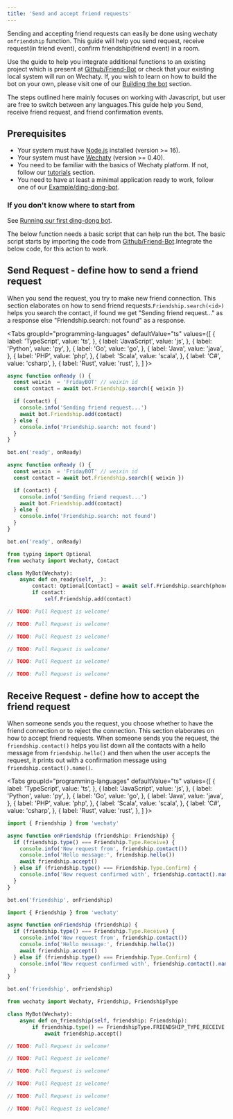 ```yaml
---
title: 'Send and accept friend requests'
---
```



Sending and accepting friend requests can easily be done using wechaty `onfriendship` function. This guide will help you send request, receive request(in friend event), confirm friendship(friend event) in a room.

Use the guide to help you integrate additional functions to an existing project which is present at [Github/Friend-Bot](https://github.com/wechaty/wechaty-getting-started/blob/main/examples/advanced/friend-bot.js) or check that your existing local system will run on Wechaty. If, you wish to learn on how to build the bot on your own, please visit one of our [Building the bot](https://wechaty.js.org/docs/getting-started/running-locally) section.

The steps outlined here mainly focuses on working with Javascript, but user are free to switch between any languages.This guide help you Send, receive friend request, and friend confirmation events.

## Prerequisites

* Your system must have [Node.js](https://nodejs.org/en/download/package-manager/) installed (version >= 16).
* Your system must have [Wechaty](https://github.com/wechaty/wechaty) (version >= 0.40).
* You need to be familiar with the basics of Wechaty platform. If not, follow our [tutorials](https://wechaty.js.org/docs/tutorials/) section.
* You need to have at least a minimal application ready to work, follow one of our [Example/ding-dong-bot](https://github.com/wechaty/getting-started/blob/main/examples/ding-dong-bot.js).

### If you don't know where to start from

See [Running our first ding-dong bot](https://wechaty.js.org/docs/getting-started/quick-start/#run-ding-dong-bot).

The below function needs a basic script that can help run the bot. The basic script starts by importing the code from [Github/Friend-Bot](https://github.com/wechaty/wechaty-getting-started/blob/main/examples/advanced/friend-bot.js).Integrate the below code, for this action to work.

## Send Request - define how to send a friend request

When you send the request, you try to make new friend connection. This section elaborates on how to send friend requests.`Friendship.search(<id>)` helps you search the contact, if found we get "Sending friend request..." as a response else "Friendship.search: not found" as a response.

<Tabs
  groupId="programming-languages"
  defaultValue="ts"
  values={[
    { label: 'TypeScript',  value: 'ts', },
    { label: 'JavaScript',  value: 'js', },
    { label: 'Python',      value: 'py', },
    { label: 'Go',          value: 'go', },
    { label: 'Java',        value: 'java', },
    { label: 'PHP',         value: 'php', },
    { label: 'Scala',       value: 'scala', },
    { label: 'C#',          value: 'csharp', },
    { label: 'Rust',        value: 'rust', },
  ]
}>

<TabItem value="ts">

```ts
async function onReady () {
  const weixin  = 'FridayBOT' // weixin id
  const contact = await bot.Friendship.search({ weixin })

  if (contact) {
    console.info('Sending friend request...')
    await bot.Friendship.add(contact)
  } else {
    console.info('Friendship.search: not found')
  }
}

bot.on('ready', onReady)
```

</TabItem>
<TabItem value="js">

```js
async function onReady () {
  const weixin  = 'FridayBOT' // weixin id
  const contact = await bot.Friendship.search({ weixin })

  if (contact) {
    console.info('Sending friend request...')
    await bot.Friendship.add(contact)
  } else {
    console.info('Friendship.search: not found')
  }
}

bot.on('ready', onReady)
```

</TabItem>
<TabItem value="py">

```py
from typing import Optional
from wechaty import Wechaty, Contact

class MyBot(Wechaty):
    async def on_ready(self, _):
        contact: Optional[Contact] = await self.Friendship.search(phone='phone-of-someone')
        if contact:
            self.Friendship.add(contact)
```

</TabItem>
<TabItem value="go">

```go
// TODO: Pull Request is welcome!
```

</TabItem>
<TabItem value="java">

```java
// TODO: Pull Request is welcome!
```

</TabItem>
<TabItem value="php">

```php
// TODO: Pull Request is welcome!
```

</TabItem>
<TabItem value="scala">

```scala
// TODO: Pull Request is welcome!
```

</TabItem>
<TabItem value="csharp">

```csharp
// TODO: Pull Request is welcome!
```

</TabItem>
<TabItem value="rust">

```rust
// TODO: Pull Request is welcome!
```

</TabItem>
</Tabs>

## Receive Request - define how to accept the friend request

When someone sends you the request, you choose whether to have the friend connection or to reject the connection. This section elaborates on how to accept friend requests. When someone sends you the request, the `friendship.contact()` helps you list down all the contacts with a hello message from `friendship.hello()` and then when the user accepts the request, it prints out with a confirmation message using `friendship.contact().name()`.

<Tabs
  groupId="programming-languages"
  defaultValue="ts"
  values={[
    { label: 'TypeScript',  value: 'ts', },
    { label: 'JavaScript',  value: 'js', },
    { label: 'Python',      value: 'py', },
    { label: 'Go',          value: 'go', },
    { label: 'Java',        value: 'java', },
    { label: 'PHP',         value: 'php', },
    { label: 'Scala',       value: 'scala', },
    { label: 'C#',          value: 'csharp', },
    { label: 'Rust',        value: 'rust', },
  ]
}>

<TabItem value="ts">

```ts
import { Friendship } from 'wechaty'

async function onFriendship (friendship: Friendship) {
  if (friendship.type() === Friendship.Type.Receive) {
    console.info('New request from', friendship.contact())
    console.info('Hello message:', friendship.hello())
    await friendship.accept()
  } else if (friendship.type() === Friendship.Type.Confirm) {
    console.info('New request confirmed with', friendship.contact().name())
  }
}

bot.on('friendship', onFriendship)
```

</TabItem>
<TabItem value="js">

```js
import { Friendship } from 'wechaty'

async function onFriendship (friendship) {
  if (friendship.type() === Friendship.Type.Receive) {
    console.info('New request from', friendship.contact())
    console.info('Hello message:', friendship.hello())
    await friendship.accept()
  } else if (friendship.type() === Friendship.Type.Confirm) {
    console.info('New request confirmed with', friendship.contact().name())
  }
}

bot.on('friendship', onFriendship)
```

</TabItem>
<TabItem value="py">

```py
from wechaty import Wechaty, Friendship, FriendshipType

class MyBot(Wechaty):
    async def on_friendship(self, friendship: Friendship):
        if friendship.type() == FriendshipType.FRIENDSHIP_TYPE_RECEIVE:
            await friendship.accept()
```

</TabItem>
<TabItem value="go">

```go
// TODO: Pull Request is welcome!
```

</TabItem>
<TabItem value="java">

```java
// TODO: Pull Request is welcome!
```

</TabItem>
<TabItem value="php">

```php
// TODO: Pull Request is welcome!
```

</TabItem>
<TabItem value="scala">

```scala
// TODO: Pull Request is welcome!
```

</TabItem>
<TabItem value="csharp">

```csharp
// TODO: Pull Request is welcome!
```

</TabItem>
<TabItem value="rust">

```rust
// TODO: Pull Request is welcome!
```

</TabItem>
</Tabs>
